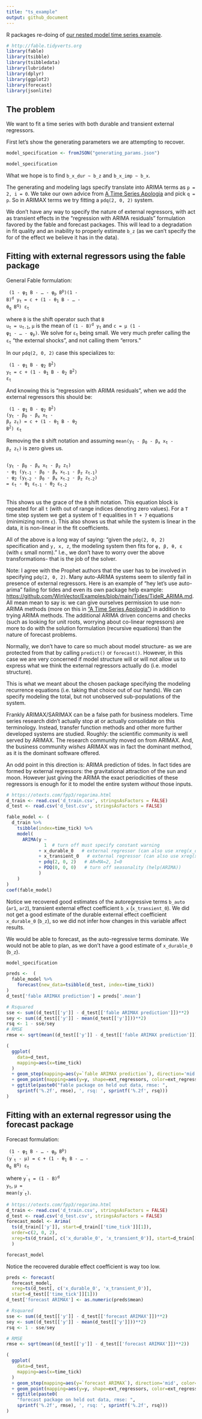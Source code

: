 ```yaml
---
title: "ts_example"
output: github_document
---
```


R packages re-doing of [our nested model time series example](https://github.com/WinVector/Examples/blob/main/TimeSeries/nested_model_example.ipynb).


```r
# http://fable.tidyverts.org
library(fable)
library(tsibble)
library(tsibbledata)
library(lubridate)
library(dplyr)
library(ggplot2)
library(forecast)
library(jsonlite)
```

## The problem

We want to fit a time series with both durable and transient external regressors.

First let's show the generating parameters we are attempting to recover.

```r
model_specification <- fromJSON("generating_params.json")

model_specification
```

What we hope is to find `b_x_dur ~ b_z` and `b_x_imp ~ b_x`.

The generating and modeling lags specify translate into ARIMA terms as `p = 2, i = 0`. We take our own  advice from [A Time Series Apologia](https://github.com/WinVector/Examples/blob/main/TS/TS_example.md) and pick `q = p`. So in ARIMAX terms we try fitting a `pdq(2, 0, 2)` system.

We don't have any way to specify the nature of external regressors, with act as transient effects in the "regression with ARIMA residuals" formulation favored by the fable and forecast packages. This will lead to a degradation in fit quality and an inability to properly estimate `b_z` (as we can't specify the for of the effect we believe it has in the data).

## Fitting with external regressors using the fable package

General Fable formulation:

<code>
(1 - &phi;<sub>1</sub> B - ... - &phi;<sub>p</sub> B<sup>p</sup>)(1 - B)<sup>d</sup> y<sub>t</sub> = c + (1 - &theta;<sub>1</sub> B - ... - &theta;<sub>q</sub> B<sup>q</sup>) &epsilon;<sub>t</sub>
</code>

where <code>B</code> is the shift operator such that <code>B u<sub>t</sub> = u<sub>t-1</sub></code>, <code>&mu;</code> is the mean of <code>(1 - B)<sup>d</sup> y<sub>t</sub></code> and <code>c = &mu; (1 - &phi;<sub>1</sub> - ... - &phi;<sub>p</sub>)</code>. We solve for <code>&epsilon;<sub>t</sub></code> being small. We very much prefer calling the <code>&epsilon;<sub>t</sub></code> "the external shocks", and not calling them "errors."

In our `pdq(2, 0, 2)` case this specializes to:

<code>
(1 - &phi;<sub>1</sub> B -  &phi;<sub>2</sub> B<sup>2</sup>)</sup> y<sub>t</sub> = c + (1 - &theta;<sub>1</sub> B - &theta;<sub>2</sub> B<sup>2</sup>) &epsilon;<sub>t</sub>
</code>

And knowing this is "regression with ARIMA residuals", when we add the external regressors this should be:

<code>
(1 - &phi;<sub>1</sub> B -  &phi;<sub>2</sub> B<sup>2</sup>)</sup> (y<sub>t</sub> - &beta;<sub>0</sub> - &beta;<sub>x</sub> x<sub>t</sub> - &beta;<sub>z</sub> z<sub>t</sub>) = c + (1 - &theta;<sub>1</sub> B - &theta;<sub>2</sub> B<sup>2</sup>) &epsilon;<sub>t</sub>
</code>

Removing the <code>B</code> shift notation and assuming <code>mean(y<sub>t</sub> - &beta;<sub>0</sub> - &beta;<sub>x</sub> x<sub>t</sub> - &beta;<sub>z</sub> z<sub>t</sub>)</code> is zero gives us.

<pre>
<code>
(y<sub>t</sub> - &beta;<sub>0</sub> - &beta;<sub>x</sub> x<sub>t</sub> - &beta;<sub>z</sub> z<sub>t</sub>)
- &phi;<sub>1</sub> (y<sub>t-1</sub> - &beta;<sub>0</sub> - &beta;<sub>x</sub> x<sub>t-1</sub> - &beta;<sub>z</sub> z<sub>t-1</sub>)
- &phi;<sub>2</sub> (y<sub>t-2</sub> - &beta;<sub>0</sub> - &beta;<sub>x</sub> x<sub>t-2</sub> - &beta;<sub>z</sub> z<sub>t-2</sub>)
= &epsilon;<sub>t</sub> - &theta;<sub>1</sub> &epsilon;<sub>t-1</sub> - &theta;<sub>2</sub> &epsilon;<sub>t-2</sub>
</code>
</pre>

This shows us the grace of the <code>B</code> shift notation. This equation block is repeated for all <code>t</code> (with out of range indices denoting zero values). For a <code>T</code> time step system we get a system of <code>T</code> equalities in <code>T + 7</code> equations (minimizing norm <code>&epsilon;</code>). This also shows us that while the system is linear in the data, it is non-linear in the fit coefficients.


All of the above is a long way of saying: "given the `pdq(2, 0, 2)` specification and <code>y, x, z</code>, the modeling system then fits for <code>&phi;, &beta;, &theta;, &epsilon;</code> (with <code>&epsilon;</code> small norm)." I.e., we don't have to worry over the above transformations- that is the job of the solver.

Note: I agree with the Prophet authors that the user has to be involved in specifying `pdq(2, 0, 2)`. Many auto-ARIMA systems seem to silently fail in presence of external regressors. Here is an example of "hey let's use auto-arima" failing for tides and even its own package help example: [https://github.com/WinVector/Examples/blob/main/Tides/TideR_ARIMA.md](https://github.com/WinVector/Examples/blob/main/Tides/TideR_ARIMA.md). All mean mean to say is: we can give ourselves permission to use non-ARIMA methods (more on this in ["A Time Series Apologia"](https://github.com/WinVector/Examples/blob/16f31262873a649af2ad8aaa4c01f550ee60e72f/TS/TS_example.md)) in addition to trying ARIMA methods. The additional ARIMA driven concerns and checks (such as looking for unit roots, worrying about co-linear regressors) are more to do with the solution formulation (recursive equations) than the nature of forecast problems.

Normally, we don't have to care so much about model structure- as we are protected from that by calling `predict()` or `forecast()`. However, in this case we are very concerned if model structure will or will not allow us to express what we think the external regressors actually do (i.e. model structure).

This is what we meant about the chosen package specifying the modeling recurrence equations (i.e. taking that choice out of our hands). We can specify modeling the total, but not unobserved sub-populations of the system.

Frankly ARIMAX/SARIMAX can be a false path for business modelers. Time series research didn't actually stop at or actually consolidate on this terminology. Instead, transfer function methods and other more further developed systems are studied. Roughly: the scientific community is well served by ARIMAX. The research community moved on from ARIMAX. And, the business community *wishes* ARIMAX was in fact the dominant method, as it is the dominant software offered.

An odd point in this direction is: ARIMA prediction of tides. In fact tides are formed by external regressors: the gravitational attraction of the sun and moon. However just giving the ARIMA the exact periodicities of these regressors is enough for it to model the entire system *without* those inputs.


```r
# https://otexts.com/fpp3/regarima.html
d_train <- read.csv('d_train.csv', stringsAsFactors = FALSE)
d_test <- read.csv('d_test.csv', stringsAsFactors = FALSE)
```

```r
fable_model <- (
  d_train %>%
    tsibble(index=time_tick) %>%
    model(
      ARIMA(y ~ 
              1  # turn off must specify constant warning
            + x_durable_0   # external regressor (can also use xreg(x_durable_0))
            + x_transient_0   # external regressor (can also use xreg(x_transient_0))
            + pdq(2, 0, 2)   # AR=MA=2, I=0
            + PDQ(0, 0, 0)   # turn off seasonality (help(ARIMA))
            )
    )
)
coef(fable_model)

```

Notice we recovered good estimates of the autoregressive terms `b_auto` (`ar1`, `ar2`), transient external effect coefficient `b_x` (`x_transient_0`). We did not get a good estimate of the durable external effect coefficient `x_durable_0` (`b_z`), so we did not infer how changes in this variable affect results. 

We would be able to forecast, as the auto-regressive terms dominate. We would not be able to plan, as we don't have a good estimate of `x_durable_0` (`b_z`).

```r
model_specification
```


```r
preds <-  (
  fable_model %>%
    forecast(new_data=tsibble(d_test, index=time_tick)) 
)
d_test['fable ARIMAX prediction'] = preds['.mean']

# Rsquared
sse <- sum((d_test[['y']] - d_test[['fable ARIMAX prediction']])**2)
sey <- sum((d_test[['y']] - mean(d_test[['y']]))**2)
rsq <- 1 - sse/sey
# RMSE
rmse <- sqrt(mean((d_test[['y']] - d_test[['fable ARIMAX prediction']])**2))

(
  ggplot(
    data=d_test,
    mapping=aes(x=time_tick)
  )
  + geom_step(mapping=aes(y=`fable ARIMAX prediction`), direction='mid', color='blue')
  + geom_point(mapping=aes(y=y, shape=ext_regressors, color=ext_regressors), size=2)
  + ggtitle(paste0("fable package on held out data, rmse: ", 
    sprintf('%.2f', rmse), ', rsq: ', sprintf('%.2f', rsq)))
) 
```




## Fitting with an external regressor using the forecast package

Forecast formulation:

<code>
(1 - &phi;<sub>1</sub> B - ... - &phi;<sub>p</sub> B<sup>p</sup>) (y<sup>&prime;</sup><sub>t</sub> - &mu;) = c + (1 - &theta;<sub>1</sub> B - ... - &theta;<sub>q</sub> B<sup>q</sup>) &epsilon;<sub>t</sub>
</code>

where <code>y<sup>&prime;</sup><sub>t</sub> = (1 - B)<sup>d</sup> y<sub>t</sub></code>, <code>&mu; = mean(y<sup>&prime;</sup><sub>t</sub>)</code>.


```r
# https://otexts.com/fpp3/regarima.html
d_train <- read.csv('d_train.csv', stringsAsFactors = FALSE)
d_test <- read.csv('d_test.csv', stringsAsFactors = FALSE)
forecast_model <- Arima(
  ts(d_train[['y']], start=d_train[['time_tick']][1]), 
  order=c(2, 0, 2), 
  xreg=ts(d_train[, c('x_durable_0', 'x_transient_0')], start=d_train[['time_tick']][1])
  )

forecast_model
```

Notice the recovered durable effect coefficient is way too low.


```r
preds <- forecast(
  forecast_model, 
  xreg=ts(d_test[, c('x_durable_0', 'x_transient_0')], 
  start=d_test[['time_tick']][1]))
d_test['forecast ARIMAX'] <- as.numeric(preds$mean)

# Rsquared
sse <- sum((d_test[['y']] - d_test[['forecast ARIMAX']])**2)
sey <- sum((d_test[['y']] - mean(d_test[['y']]))**2)
rsq <- 1 - sse/sey

# RMSE
rmse <- sqrt(mean((d_test[['y']] - d_test[['forecast ARIMAX']])**2))

(
  ggplot(
    data=d_test,
    mapping=aes(x=time_tick)
  )
  + geom_step(mapping=aes(y=`forecast ARIMAX`), direction='mid', color='blue')
  + geom_point(mapping=aes(y=y, shape=ext_regressors, color=ext_regressors), size=2)
  + ggtitle(paste0(
    "forecast package on held out data, rmse: ", 
    sprintf('%.2f', rmse), ', rsq: ', sprintf('%.2f', rsq)))
) 
```


